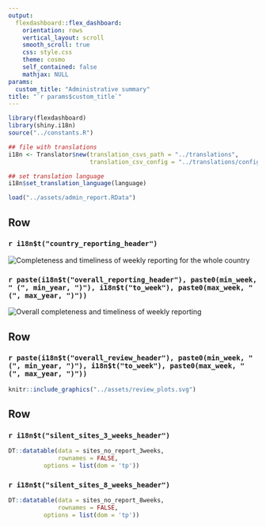```yaml
---
output: 
  flexdashboard::flex_dashboard:
    orientation: rows
    vertical_layout: scroll
    smooth_scroll: true
    css: style.css
    theme: cosmo
    self_contained: false
    mathjax: NULL
params:
  custom_title: "Administrative summary"
title: "`r params$custom_title`"
---
```


```r
library(flexdashboard)
library(shiny.i18n)
source("../constants.R")

## file with translations
i18n <- Translator$new(translation_csvs_path = "../translations",
                       translation_csv_config = "../translations/config.yaml")

## set translation language
i18n$set_translation_language(language)

load("../assets/admin_report.RData")
```

<style>                     
.navbar {
  background-color:#5A0A69;
  border-color:black;
}
</style>

Row
-------------------------------------

### `r i18n$t("country_reporting_header")`

<img src="../assets/central_plot.svg" alt="Completeness and timeliness of weekly reporting for the whole country">


### `r paste(i18n$t("overall_reporting_header"), paste0(min_week, " (", min_year, ")"), i18n$t("to_week"), paste0(max_week, " (", max_year, ")"))`

<img src="../assets/reporting_parent_sites.svg" alt="Overall completeness and timeliness of weekly reporting">

Row
-------------------------------------

###  `r paste(i18n$t("overall_review_header"), paste0(min_week, " (", min_year, ")"), i18n$t("to_week"), paste0(max_week, " (", max_year, ")"))`

<!-- <img src="../assets/review_plots.svg" alt="Overall completeness and timeliness of data review" height="87px" -->
<!--     width="100px"> -->

```r
knitr::include_graphics("../assets/review_plots.svg")
```


<script type="text/javascript">
(function() {
    var randomValue = Math.floor((Math.random() * 1000000) + 1);
    var images = document.getElementsByTagName("img");
    for (index in images) {
        var image = images[index];
        image.src = image.src + "?cacheResetValue=" + randomValue;
    }
})()
</script>

Row
-------------------------------------

### `r i18n$t("silent_sites_3_weeks_header")`

```r
DT::datatable(data = sites_no_report_3weeks,
              rownames = FALSE,
          options = list(dom = 'tp'))
```

### `r i18n$t("silent_sites_8_weeks_header")`

```r
DT::datatable(data = sites_no_report_8weeks,
              rownames = FALSE,
          options = list(dom = 'tp'))
```
